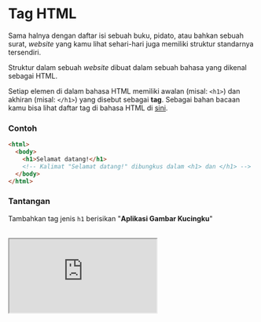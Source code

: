 # Tag HTML

Sama halnya dengan daftar isi sebuah buku, pidato, atau bahkan sebuah surat, _website_ yang kamu lihat sehari-hari juga memiliki struktur standarnya tersendiri.

Struktur dalam sebuah _website_ dibuat dalam sebuah bahasa yang dikenal sebagai HTML.

Setiap elemen di dalam bahasa HTML memiliki awalan (misal: `<h1>`) dan akhiran (misal: `</h1>`) yang disebut sebagai **tag**. Sebagai bahan bacaan kamu bisa lihat daftar tag di bahasa HTML di [sini](https://www.w3schools.com/tags/default.asp).

### Contoh

```html
<html>
  <body>
    <h1>Selamat datang!</h1>
    <!-- Kalimat "Selamat datang!" dibungkus dalam <h1> dan </h1> -->
  </body>
</html>
```

### Tantangan

Tambahkan tag jenis `h1` berisikan "**Aplikasi Gambar Kucingku**"

<br />

<iframe
  src="https://stackblitz.com/fork/ngodingorg-a1?ctl=1&embed=1&file=index.html&hideExplorer=1"
  style={{ width: "100%", height: "564px" }}
/>

### Solusi

[Buka Solusi](https://stackblitz.com/fork/ngodingorg-a1-solution?file=index.html)
